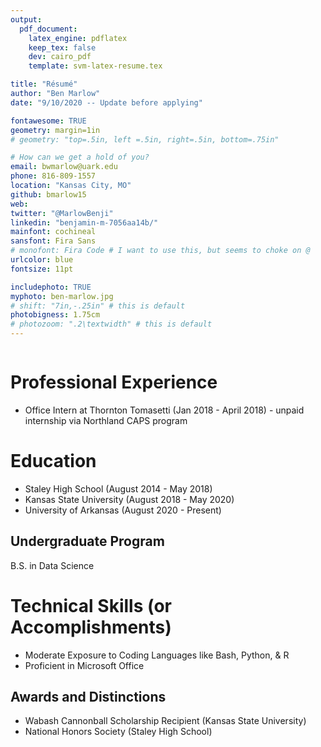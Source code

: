 ```yaml
---
output: 
  pdf_document:
    latex_engine: pdflatex
    keep_tex: false
    dev: cairo_pdf
    template: svm-latex-resume.tex

title: "Résumé"
author: "Ben Marlow"
date: "9/10/2020 -- Update before applying"

fontawesome: TRUE
geometry: margin=1in
# geometry: "top=.5in, left =.5in, right=.5in, bottom=.75in"

# How can we get a hold of you?
email: bwmarlow@uark.edu
phone: 816-809-1557
location: "Kansas City, MO"
github: bmarlow15
web: 
twitter: "@MarlowBenji"
linkedin: "benjamin-m-7056aa14b/"
mainfont: cochineal
sansfont: Fira Sans
# monofont: Fira Code # I want to use this, but seems to choke on @
urlcolor: blue
fontsize: 11pt

includephoto: TRUE
myphoto: ben-marlow.jpg
# shift: "7in,-.25in" # this is default
photobigness: 1.75cm
# photozoom: ".2\textwidth" # this is default
---
```



<!-- Read more about Pandoc's [fenced_divs](https://pandoc.org/MANUAL.html#extension-fenced_divs) syntax -->

:::::: {.columns}
::: {.column width="60%" data-latex="{0.60\textwidth}"}

# Professional Experience

* Office Intern at Thornton Tomasetti (Jan 2018 - April 2018) - unpaid internship via Northland CAPS program 

# Education

* Staley High School (August 2014 - May 2018)
* Kansas State University (August 2018 - May 2020)
* University of Arkansas (August 2020 - Present)

## Undergraduate Program

B.S. in Data Science

# Technical Skills (or Accomplishments)

* Moderate Exposure to Coding Languages like Bash, Python, & R
* Proficient in Microsoft Office

## Awards and Distinctions

* Wabash Cannonball Scholarship Recipient (Kansas State University)
* National Honors Society (Staley High School)

:::
::::::

<!-- If you want another page, this is how you can do it... -->

<!-- \newpage

:::::: {.columns}
::: {.column width="60%" data-latex="{0.60\textwidth}"}




:::
::: {.column width="2%" data-latex="{0.02\textwidth}"}
\


:::
:::::: {.column width="38%" data-latex="{0.38\textwidth}"}


:::
::::::

-->